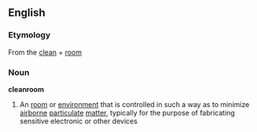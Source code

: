 ==English==
===Etymology===
From the [[clean]] + [[room]]
{{wikipedia}}
===Noun===
'''cleanroom'''
#An [[room]] or [[environment]] that is controlled in such a way as to minimize [[airborne]] [[particulate]] [[matter]], typically for the purpose of fabricating sensitive electronic or other devices